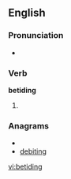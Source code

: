 ==English==

===Pronunciation===
* {{rhymes|aɪdɪŋ}}

===Verb===
'''betiding'''

# {{present participle of|[[betide]]}}

===Anagrams===
* {{alphagram|bdegiint}}
* [[debiting#English|debiting]]


[[vi:betiding]]